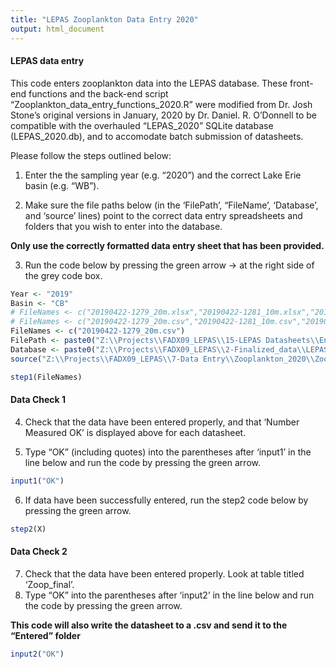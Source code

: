 ---
title: "LEPAS Zooplankton Data Entry 2020"
output: html_document
---

#### LEPAS data entry ####
This code enters zooplankton data into the LEPAS database. These front-end functions and the back-end script 
"Zooplankton_data_entry_functions_2020.R" were modified from Dr. Josh Stone's original versions in January, 2020 
by Dr. Daniel. R. O'Donnell to be compatible with the overhauled "LEPAS_2020" SQLite database (LEPAS_2020.db), and 
to accomodate batch submission of datasheets.

Please follow the steps outlined below:

1. Enter the the sampling year (e.g. "2020") and the correct Lake Erie basin (e.g. "WB"). 

2. Make sure the file paths below (in the 'FilePath', "FileName', 'Database', and 'source' lines) point to the correct 
   data entry spreadsheets and folders that you wish to enter into the database. 

**Only use the correctly formatted data entry sheet that has been provided.**

3. Run the code below by pressing the green arrow -> at the right side of the grey code box.   
```{r warning=FALSE}

Year <- "2019"
Basin <- "CB"
# FileNames <- c("20190422-1279_20m.xlsx","20190422-1281_10m.xlsx","20190506-1279_20m.xlsx","20190524-1279_20m.xlsx","20190606-1279_20m.xlsx")
# FileNames <- c("20190422-1279_20m.csv","20190422-1281_10m.csv","20190506-1279_20m.csv","20190524-1279_20m.csv","20190606-1279_20m.csv")
FileNames <- c("20190422-1279_20m.csv")
FilePath <- paste0("Z:\\Projects\\FADX09_LEPAS\\15-LEPAS Datasheets\\Entered Spreadsheets\\3-Zooplankton\\LEPAS_2019\\2019-CB\\NOT_entered\\")
Database <- paste0("Z:\\Projects\\FADX09_LEPAS\\2-Finalized_data\\LEPAS_2020 - Copy.db")
source("Z:\\Projects\\FADX09_LEPAS\\7-Data Entry\\Zooplankton_2020\\Zooplankton_data_entry_functions_2020.R")

step1(FileNames)

```


#### Data Check 1 ####
4. Check that the data have been entered properly, and that 'Number Measured OK' is displayed above for each datasheet.
   
5. Type "OK" (including quotes) into the parentheses after 'input1' in the line below and run 
   the code by pressing the green arrow.

```{r}

input1("OK")

```


6. If data have been successfully entered, run the step2 code below by pressing the green arrow.

```{r}

step2(X)

```


#### Data Check 2 ####
7. Check that the data have been entered properly. Look at table titled 'Zoop_final'.
8. Type "OK" into the parentheses after 'input2' in the line below and run the code by pressing the green arrow.

**This code will also write the datasheet to a .csv and send it to the "Entered" folder**

```{r}

input2("OK")

```





